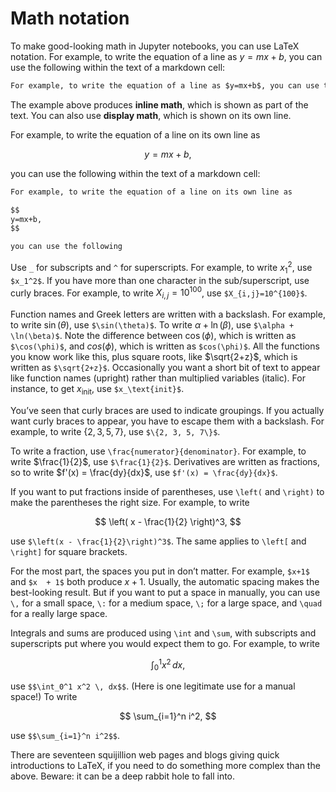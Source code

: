 # Math notation {.unnumbered}

To make good-looking math in Jupyter notebooks, you can use LaTeX notation. For example, to write the equation of a line as $y=mx+b$, you can use the following within the text of a markdown cell:

```markdown
For example, to write the equation of a line as $y=mx+b$, you can use the following
```

The example above produces **inline math**, which is shown as part of the text. You can also use **display math**, which is shown on its own line. 

For example, to write the equation of a line on its own line as

$$
y=mx+b,
$$

you can use the following within the text of a markdown cell:

```markdown
For example, to write the equation of a line on its own line as

$$
y=mx+b,
$$

you can use the following
```

Use `_` for subscripts and `^` for superscripts. For example, to write $x_1^2$, use `$x_1^2$`. If you have more than one character in the sub/superscript, use curly braces. For example, to write $X_{i,j}=10^{100}$, use `$X_{i,j}=10^{100}$`.

Function names and Greek letters are written with a backslash. For example, to write $\sin(\theta)$, use `$\sin(\theta)$`. To write $\alpha+\ln(\beta)$, use `$\alpha + \ln(\beta)$`. Note the difference between $\cos(\phi)$, which is written as `$\cos(\phi)$`, and $cos(\phi)$, which is written as `$cos(\phi)$`. All the functions you know work like this, plus square roots, like $\sqrt{2+z}$, which is written as `$\sqrt{2+z}$`. Occasionally you want a short bit of text to appear like function names (upright) rather than multiplied variables (italic). For instance, to get $x_\text{init}$, use `$x_\text{init}$`.

You've seen that curly braces are used to indicate groupings. If you actually want curly braces to appear, you have to escape them with a backslash. For example, to write $\{2, 3, 5, 7\}$, use `$\{2, 3, 5, 7\}$`.

To write a fraction, use `\frac{numerator}{denominator}`. For example, to write $\frac{1}{2}$, use `$\frac{1}{2}$`. Derivatives are written as fractions, so to write $f'(x) = \frac{dy}{dx}$, use `$f'(x) = \frac{dy}{dx}$`.

If you want to put fractions inside of parentheses, use `\left(` and `\right)` to make the parentheses the right size. For example, to write 

$$
\left( x - \frac{1}{2} \right)^3,
$$

use `$\left(x - \frac{1}{2}\right)^3$`. The same applies to `\left[` and `\right]` for square brackets. 

For the most part, the spaces you put in don't matter. For example, `$x+1$` and `$x  + 1$` both produce $x+1$. Usually, the automatic spacing makes the best-looking result. But if you want to put a space in manually, you can use `\,` for a small space, `\:` for a medium space, `\;` for a large space, and `\quad` for a really large space. 

Integrals and sums are produced using `\int` and `\sum`, with subscripts and superscripts put where you would expect them to go. For example, to write 

$$
\int_0^1 x^2 \, dx,
$$ 

use `$$\int_0^1 x^2 \, dx$$`. (Here is one legitimate use for a manual space!) To write 

$$
\sum_{i=1}^n i^2,
$$

use `$$\sum_{i=1}^n i^2$$`.

There are seventeen squijillion web pages and blogs giving quick introductions to LaTeX, if you need to do something more complex than the above. Beware: it can be a deep rabbit hole to fall into.